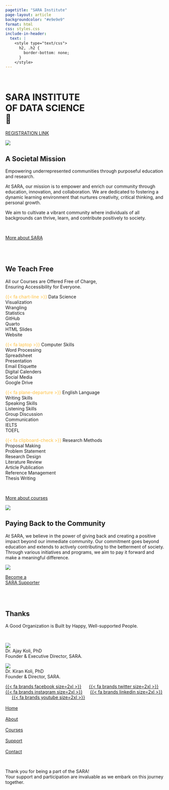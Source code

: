 ```yaml
---
pagetitle: "SARA Institute"
page-layout: article
backgroundcolor: "#e9e9e9"
format: html
css: styles.css
include-in-header: 
  text: |
    <style type="text/css">
      h2, .h2 {
        border-bottom: none;
      }
    </style>
---
```


<!-- <meta name="viewport" content="width=device-width, initial-scale=1.0"> -->

::: {.column-screen}
::: {.banner-blue}
<br>

# SARA INSTITUTE <br> OF DATA SCIENCE<br>🚀

[REGISTRATION LINK]()

![](images/sara-launch.jpg){fig-alt="April 2023, SARA Institute was launched with family & students."}

:::
:::

::: {.centering}
# [A Societal Mission]{.theme-basker .theme-blue .uline-cherry}

[Empowering underrepresented communities through purposeful education and research.]{.body-large} 

[At SARA, our mission is to empower and enrich our community through education, innovation, and collaboration. We are dedicated to fostering a dynamic learning environment that nurtures creativity, critical thinking, and personal growth.]{.body-large} 

[We aim to cultivate a vibrant community where individuals of all backgrounds can thrive, learn, and contribute positively to society.]{.body-large}

<br>

::: {.button}
[More about SARA](about.qmd)
:::
<br>
<br>
:::

::: {.column-screen}
::: {.banner-green}
# [We Teach Free]{.theme-basker .theme-white .uline-gold}

[All our Courses are Offered Free of Charge, <br>Ensuring Accessibility for Everyone.]{.body-large .theme-black}

::: {.flex-container}
[<span style="color:#ffc041">{{< fa chart-line >}}</span>&nbsp;[Data Science]{.uline-gold}<br>[Visualization<br>Wrangling<br>Statistics<br>GitHub<br>Quarto<br>HTML Slides<br>Website]{.body-medium}]{.body-large} 

[<span style="color:#ffc041">{{< fa laptop >}}</span>&nbsp;[Computer Skills]{.uline-gold}<br>[Word Processing<br>Spreadsheet<br>Presentation<br>Email Etiquette<br>Digital Calenders<br>Social Media<br>Google Drive]{.body-medium}]{.body-large}

[<span style="color:#ffc041">{{< fa plane-departure >}}</span>&nbsp;[English Language]{.uline-gold}<br>[Writing Skills<br>Speaking Skills<br>Listening Skills<br>Group Discussion<br>Communication<br>IELTS<br>TOEFL]{.body-medium}]{.body-large}

[<span style="color:#ffc041">{{< fa clipboard-check >}}</span>&nbsp;[Research Methods]{.uline-gold}<br>[Proposal Making<br>Problem Statement<br>Research Design<br>Literature Review<br>Article Publication<br>Reference Management<br>Thesis Writing]{.body-medium}]{.body-large}
:::

<br>

::: {.button}
[More about courses](courses.qmd)
:::

![](images/class-terra.jpg){fig-alt="First batch data science students at SARA."}
:::
:::

::: {.centering }
# [Paying Back to the Community]{.theme-basker .theme-blue .uline-green}

[At SARA, we believe in the power of giving back and creating a positive impact beyond our immediate community. Our commitment goes beyond education and extends to actively contributing to the betterment of society. Through various initiatives and programs, we aim to pay it forward and make a meaningful difference.]{.body-large}

![](images/donation.jpeg)

::: {.button}
[Become a <br>SARA Supporter](support.qmd)
:::
<br>
<br>
:::

::: {.banner-cherry .column-screen}

# [Thanks]{.theme-basker .uline-gold .theme-white}

[A Good Organization is Built by Happy, Well-supported People.]{.body-large}

<br>

::: {.centering}
::: {.flex-container}
![](images/ajay.png)<br>Dr. Ajay Koli, PhD<br>Founder & Executive Director, SARA.

![](images/kiran.png)<br>Dr. Kiran Koli, PhD<br>Founder & Director, SARA.

[{{< fa brands facebook size=2xl >}}]() &nbsp;&nbsp;&nbsp;&nbsp; [{{< fa brands twitter size=2xl >}}](https://twitter.com/sara_institute) &nbsp;&nbsp;&nbsp;&nbsp; [{{< fa brands instagram size=2xl >}}]() &nbsp;&nbsp;&nbsp;&nbsp; [{{< fa brands linkedin size=2xl >}}]() &nbsp;&nbsp;&nbsp;&nbsp; [{{< fa brands youtube size=2xl >}}](https://www.youtube.com/channel/UC4eqrqCz1yPrquOOfrE8mKg)<br><br>[Home]()<br><br>[About]()<br><br>[Courses]()<br><br>[Support]()<br><br>[Contact]()

:::
:::
<br>

[Thank you for being a part of the SARA! <br> Your support and participation are invaluable as we embark on this journey together.]{.body-large}

<br>

:::